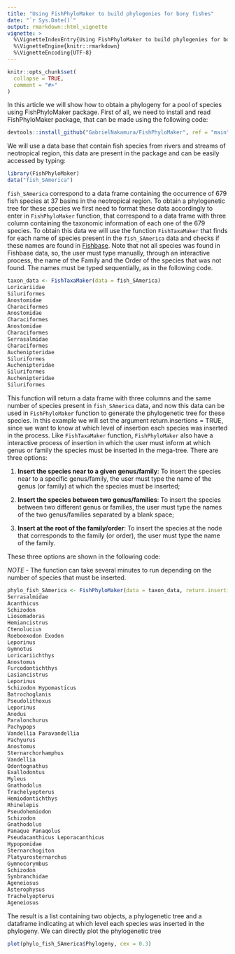 ```yaml
---
title: "Using FishPhyloMaker to build phylogenies for bony fishes"
date: "`r Sys.Date()`"
output: rmarkdown::html_vignette
vignette: >
  %\VignetteIndexEntry{Using FishPhyloMaker to build phylogenies for bony fishes}
  %\VignetteEngine{knitr::rmarkdown}
  %\VignetteEncoding{UTF-8}
---
```


```r
knitr::opts_chunk$set(
  collapse = TRUE,
  comment = "#>"
)
```

In this article we will show how to obtain a phylogeny for a pool of species using FishPhyloMaker package. First of all, we need to install and read FishPhyloMaker package, that can be made using the following code:


```r
devtools::install_github("GabrielNakamura/FishPhyloMaker", ref = "main")
```

We will use a data base that contain fish species from rivers and streams of neotropical region, this data are present in the package and can be easily accessed by typing:

```r
library(FishPhyloMaker)
data("fish_SAmerica")
```

`fish_SAmerica` correspond to a data frame containing the occurrence of 679 fish species at 37 basins in the neotropical region. To obtain a phylogenetic tree for these species we first need to format these data accordingly to enter in `FishPhyloMaker` function, that correspond to a data frame with three column containing the taxonomic information of each one of the 679 species. To obtain this data we will use the function `FishTaxaMaker` that finds for each name of species present in the `fish_SAmerica` data and checks if these names are found in [Fishbase]("https://www.fishbase.se/search.php"). 
Note that not all species was found in Fishbase data, so, the user must type manually, through an interactive process, the name of the Family and the Order of the species that was not found. The names must be typed sequentially, as in the following code.

```r
taxon_data <- FishTaxaMaker(data = fish_SAmerica)
Loricariidae
Siluriformes
Anostomidae 
Characiformes
Anostomidae 
Characiformes
Anostomidae 
Characiformes
Serrasalmidae
Characiformes
Auchenipteridae
Siluriformes
Auchenipteridae
Siluriformes
Auchenipteridae
Siluriformes
```

This function will return a data frame with three columns and the same number of species present in `fish_SAmerica` data, and now this data can be used in `FishPhyloMaker` function to generate the phylogenetic tree for these species. In this example we will set the argument return.insertions = TRUE, since we want to know at which level of insertion each species was inserted in the process. Like `FishTaxaMaker` function, `FishPhyloMaker` also have a interactive process of insertion in which the user must inform at which genus or family the species must be inserted in the mega-tree. There are three options: 

1. **Insert the species near to a given genus/family**: To insert the species near to a specific genus/family, the user must       type the name of the genus (or family) at which the species must be inserted;

2. **Insert the species between two genus/families**: To insert the species between two different genus or families, the user 
    must type the names of the two genus/families separated by a blank space;

3. **Insert at the root of the family/order**: To insert the species at the node that corresponds to the family (or order), the user must type the name of the family.

These three options are shown in the following code:

*NOTE* - The function can take several minutes to run depending on the number of species that must be inserted.

```r
phylo_fish_SAmerica <- FishPhyloMaker(data = taxon_data, return.insertions = T)
Serrasalmidae
Acanthicus
Schizodon
Liosomadoras
Hemiancistrus
Ctenolucius
Roeboexodon Exodon
Leporinus
Gymnotus
Loricariichthys
Anostomus
Furcodontichthys
Lasiancistrus
Leporinus
Schizodon Hypomasticus
Batrochoglanis
Pseudolithoxus
Leporinus
Anodus
Paralonchurus
Pachypops
Vandellia Paravandellia
Pachyurus
Anostomus
Sternarchorhamphus
Vandellia
Odontognathus
Exallodontus
Myleus
Gnathodolus
Trachelyopterus
Hemiodontichthys
Rhinelepis
Pseudohemiodon
Schizodon
Gnathodolus
Panaque Panaqolus
Pseudacanthicus Leporacanthicus
Hypopomidae
Sternarchogiton
Platyurosternarchus
Gymnocorymbus
Schizodon
Synbranchidae
Ageneiosus
Asterophysus
Trachelyopterus
Ageneiosus
```

The result is a list containing two objects, a phylogenetic tree and a dataframe indicating at which level each species was inserted in the phylogeny. We can directly plot the phylogenetic tree

```r
plot(phylo_fish_SAmerica$Phylogeny, cex = 0.3)
```



